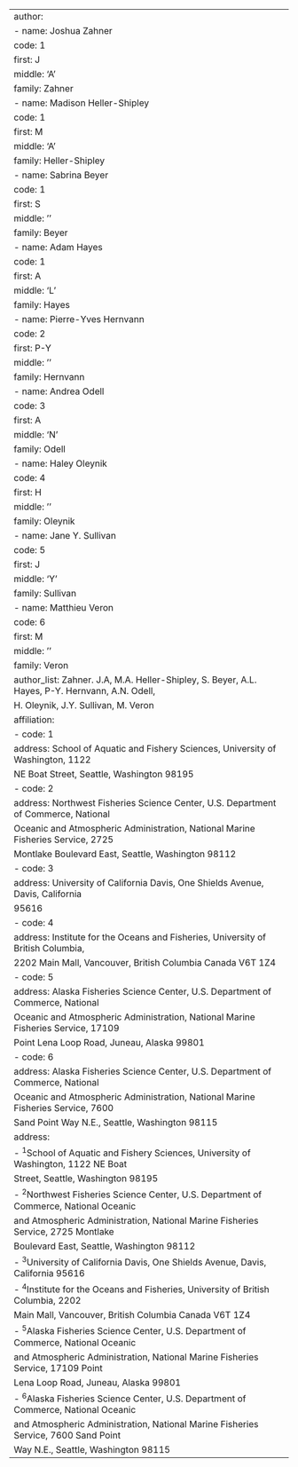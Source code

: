 ---
author:
  - name: Joshua Zahner
    code: 1
    first: J
    middle: 'A'
    family: Zahner
  - name: Madison Heller-Shipley
    code: 1
    first: M
    middle: 'A'
    family: Heller-Shipley
  - name: Sabrina Beyer
    code: 1
    first: S
    middle: ''
    family: Beyer
  - name: Adam Hayes
    code: 1
    first: A
    middle: 'L'
    family: Hayes
  - name: Pierre-Yves Hernvann
    code: 2
    first: P-Y
    middle: ''
    family: Hernvann
  - name: Andrea Odell
    code: 3
    first: A
    middle: 'N'
    family: Odell
  - name: Haley Oleynik
    code: 4
    first: H
    middle: ''
    family: Oleynik
  - name: Jane Y. Sullivan
    code: 5
    first: J
    middle: 'Y'
    family: Sullivan
  - name: Matthieu Veron
    code: 6
    first: M
    middle: ''
    family: Veron
author_list: Zahner. J.A, M.A. Heller-Shipley,  S. Beyer, A.L. Hayes, P-Y. Hernvann, A.N. Odell,
  H. Oleynik, J.Y. Sullivan, M. Veron
affiliation:
  - code: 1
    address: School of Aquatic and Fishery Sciences, University of Washington, 1122
      NE Boat Street, Seattle, Washington 98195
  - code: 2
    address: Northwest Fisheries Science Center, U.S. Department of Commerce, National
      Oceanic and Atmospheric Administration, National Marine Fisheries Service, 2725
      Montlake Boulevard East, Seattle, Washington 98112
  - code: 3
    address: University of California Davis, One Shields Avenue, Davis, California
      95616
  - code: 4
    address: Institute for the Oceans and Fisheries, University of British Columbia,
      2202 Main Mall, Vancouver, British Columbia Canada V6T 1Z4
  - code: 5
    address: Alaska Fisheries Science Center, U.S. Department of Commerce, National
      Oceanic and Atmospheric Administration, National Marine Fisheries Service, 17109
      Point Lena Loop Road, Juneau, Alaska 99801
  - code: 6
    address: Alaska Fisheries Science Center, U.S. Department of Commerce, National
      Oceanic and Atmospheric Administration, National Marine Fisheries Service, 7600
      Sand Point Way N.E., Seattle, Washington 98115
address:
  - ^1^School of Aquatic and Fishery Sciences, University of Washington, 1122 NE Boat
    Street, Seattle, Washington 98195
  - ^2^Northwest Fisheries Science Center, U.S. Department of Commerce, National Oceanic
    and Atmospheric Administration, National Marine Fisheries Service, 2725 Montlake
    Boulevard East, Seattle, Washington 98112
  - ^3^University of California Davis, One Shields Avenue, Davis, California 95616
  - ^4^Institute for the Oceans and Fisheries, University of British Columbia, 2202
    Main Mall, Vancouver, British Columbia Canada V6T 1Z4
  - ^5^Alaska Fisheries Science Center, U.S. Department of Commerce, National Oceanic
    and Atmospheric Administration, National Marine Fisheries Service, 17109 Point
    Lena Loop Road, Juneau, Alaska 99801
  - ^6^Alaska Fisheries Science Center, U.S. Department of Commerce, National Oceanic
    and Atmospheric Administration, National Marine Fisheries Service, 7600 Sand Point
    Way N.E., Seattle, Washington 98115
---